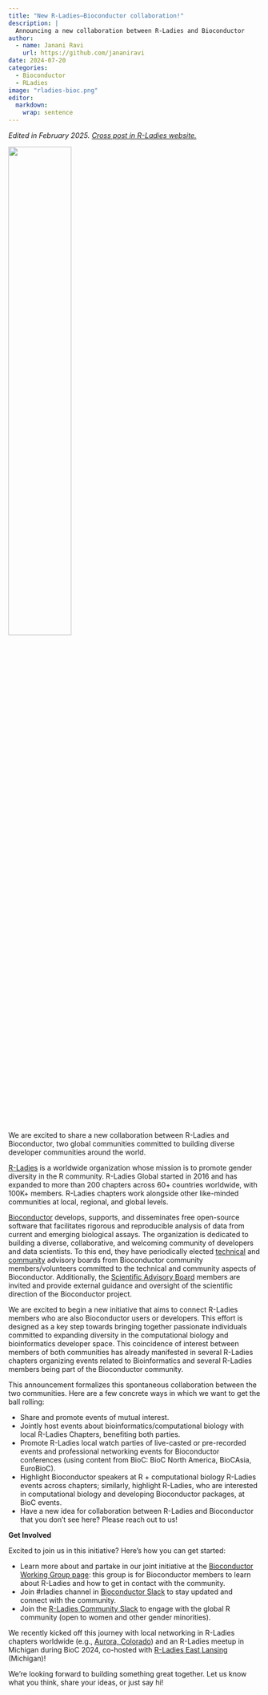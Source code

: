 ```yaml
---
title: "New R-Ladies–Bioconductor collaboration!"
description: |
  Announcing a new collaboration between R-Ladies and Bioconductor
author:
  - name: Janani Ravi
    url: https://github.com/jananiravi
date: 2024-07-20
categories:
  - Bioconductor
  - RLadies
image: "rladies-bioc.png"
editor: 
  markdown: 
    wrap: sentence
---
```


*Edited in February 2025. [Cross post in R-Ladies website.](https://rladies.org/blog/2025-02-08-rladies-bioconductor-collab/)*

![](rladies-bioc.png){ width=50% fig-align="center"}

We are excited to share a new collaboration between R-Ladies and Bioconductor, two global communities committed to building diverse developer communities around the world.

[R-Ladies](http://rladies.org) is a worldwide organization whose mission is to promote gender diversity in the R community.
R-Ladies Global started in 2016 and has expanded to more than 200 chapters across 60+ countries worldwide, with 100K+ members.
R-Ladies chapters work alongside other like-minded communities at local, regional, and global levels.

[Bioconductor](https://www.bioconductor.org/) develops, supports, and disseminates free open-source software that facilitates rigorous and reproducible analysis of data from current and emerging biological assays.
The organization is dedicated to building a diverse, collaborative, and welcoming community of developers and data scientists.
To this end, they have periodically elected [technical](https://bioconductor.org/about/technical-advisory-board/) and [community](https://bioconductor.org/about/community-advisory-board/) advisory boards from Bioconductor community members/volunteers committed to the technical and community aspects of Bioconductor. Additionally, the [Scientific Advisory Board](https://bioconductor.org/about/scientific-advisory-board/) members are invited and provide external guidance and oversight of the scientific direction of the Bioconductor project.

We are excited to begin a new initiative that aims to connect R-Ladies members who are also Bioconductor users or developers.
This effort is designed as a key step towards bringing together passionate individuals committed to expanding diversity in the computational biology and bioinformatics developer space.
This coincidence of interest between members of both communities has already manifested in several R-Ladies chapters organizing events related to Bioinformatics and several R-Ladies members being part of the Bioconductor community.

This announcement formalizes this spontaneous collaboration between the two communities.
Here are a few concrete ways in which we want to get the ball rolling:

-   Share and promote events of mutual interest. 
-   Jointly host events about bioinformatics/computational biology with local R-Ladies Chapters, benefiting both parties. 
-   Promote R-Ladies local watch parties of live-casted or pre-recorded events and professional networking events for Bioconductor conferences (using content from BioC: BioC North America, BioCAsia, EuroBioC).
-   Highlight Bioconductor speakers at R + computational biology R-Ladies events across chapters; similarly, highlight R-Ladies, who are interested in computational biology and developing Bioconductor packages, at BioC events.
-   Have a new idea for collaboration between R-Ladies and Bioconductor that you don’t see here? Please reach out to us!

**Get Involved**

Excited to join us in this initiative?
Here's how you can get started:

-   Learn more about and partake in our joint initiative at the [Bioconductor Working Group page](https://workinggroups.bioconductor.org/currently-active-working-groups-committees.html#r-ladies-and-bioc): this group is for Bioconductor members to learn about R-Ladies and how to get in contact with the community.
-   Join #rladies channel in [Bioconductor Slack](https://slack.bioconductor.org/) to stay updated and connect with the community.
-   Join the [R-Ladies Community Slack](https://guide.rladies.org/comm/slack/) to engage with the global R community (open to women and other gender minorities).

We recently kicked off this journey with local networking in R-Ladies chapters worldwide (e.g., [Aurora, Colorado](https://www.meetup.com/rladies-aurora/events/302185687/)) and an R-Ladies meetup in Michigan during BioC 2024, co-hosted with [R-Ladies East Lansing](https://www.meetup.com/rladies-east-lansing/events/302185529/) (Michigan)!

We're looking forward to building something great together.
Let us know what you think, share your ideas, or just say hi!
